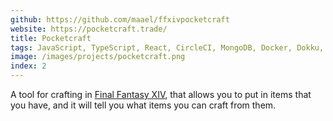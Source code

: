 ```yaml
---
github: https://github.com/maael/ffxivpocketcraft
website: https://pocketcraft.trade/
title: Pocketcraft
tags: JavaScript, TypeScript, React, CircleCI, MongoDB, Docker, Dokku, DigitalOcean
image: /images/projects/pocketcraft.png
index: 2
---
```


A tool for crafting in [Final Fantasy XIV](https://eu.finalfantasyxiv.com/), that allows you to put in items that you have, and it will tell you what items you can craft from them.
